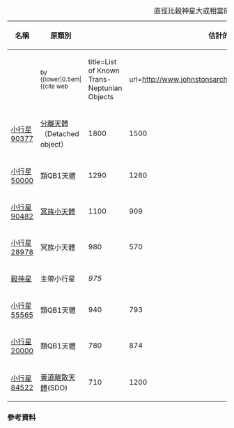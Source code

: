 {| class="wikitable" style="margin:1em auto 1em auto; text-align:center; line-height:1.3em;"
|+ 直徑比穀神星大或相當的TNO
!rowspan="2"| 名稱
!rowspan="2"| 原類別
!colspan="4"| 估計的直徑 <small>（公里）
!rowspan="2"| 質量<br><small>（{{e|20}} 公斤）
!rowspan="2"| 軌道<br>半徑<br><small>（[[天文單位]]）
|-
! <!--<small>by<ref name="Brown"/>-->
! <small>by {{lower|0.5em|<ref name="johnston"><!--
   -->{{cite web
      |title=List of Known Trans-Neptunian Objects
      |url=http://www.johnstonsarchive.net/astro/tnoslist.html
      |publisher=Johnston's Archive.net
      |first=Robert |last=Johnston |date=2007-11-24
      |accessdate=2008-01-26
      }}</ref><!--
          -->}}
! <small>by {{lower|0.5em|<ref name="Barucci"><!--
   -->{{cite journal
      |title=Physical Properties of Kuiper Belt and Centaur Objects: Constraints from Spitzer Space Telescope
      |journal=The Solar System beyond Neptune
      |publisher=University of Arizona Press
      |first=M.A.|last=Barucci |year=2007
      |coauthors=Stansberry, John; Grundy, Will; Brown, Mike; Cruikshank, Dale; Spencer, John; Trilling, David; Margot, Jean-Luc
      |url=http://arxiv.org/pdf/astro-ph/0702538
      |accessdate=2008-01-26
      }}</ref><!--
          -->}}
! <small>by {{lower|0.5em|<ref><!--
   -->{{cite web
      |url=http://www.ifa.hawaii.edu/faculty/jewitt/kb.html
      |title=Kuiper Belt: The 1000 km Scale KBOs
      |author=[[大衞·朱維特|David C. Jewitt]]
      |publisher=University of Hawaii, Institute for Astronomy
      |accessdate=2008-02-10
      }}</ref><!--
          -->}}
|-
! [[小行星90377]]
| [[分離天體]]（Detached object）|| 1800 || 1500 || <1800 || <1500 ||17&ndash;61 ||486.0 
|-
! [[小行星50000]]
| 類QB1天體 || 1290 || 1260 || 1260|| 1200 || 10&ndash;26 || 43.58 
|-
! [[小行星90482]] 
| [[冥族小天體]] || 1100 || 909 || 946 || 1500 ||6.2&ndash;7.0 ||39.34 
|-
! [[小行星28978]]
| 冥族小天體 || 980 || 570 || 650 || 1065 ||~5.8 || 39.65 
|-
! [[穀神星]] || 主帶小行星 || colspan=4 |''975'' || ''9.5'' || ''2.77''
|-
! [[小行星55565]]
| 類QB1天體 || 940 || 793 || 977|| 890 ||~5.2 || 47.30 
|-
! [[小行星20000]] 
| 類QB1天體 || 780 || 874 || 1016 || 900 ||~5.9 ||42.90 
|-
! [[小行星84522]] 
| [[黃道離散天體]](SDO) || 710 || 1200 || 1150 || &mdash; ||0.78 || 55.02 
|}<noinclude>

=== 參考資料 ===
{{reflist}}

[[Category:太陽系模板|{{PAGENAME}}]]
</noinclude>